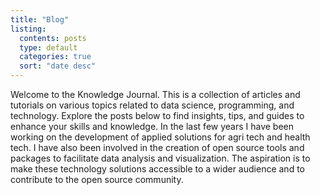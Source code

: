 ```yaml
---
title: "Blog"
listing:
  contents: posts
  type: default
  categories: true
  sort: "date desc"
---
```


Welcome to the Knowledge Journal. This is a collection of articles and tutorials on various topics related to data science, programming, and technology. Explore the posts below to find insights, tips, and guides to enhance your skills and knowledge. In the last few years I have been working on the development of applied solutions for agri tech and health tech. I have also been involved in the creation of open source tools and packages to facilitate data analysis and visualization. The aspiration is to make these technology solutions accessible to a wider audience and to contribute to the open source community.
